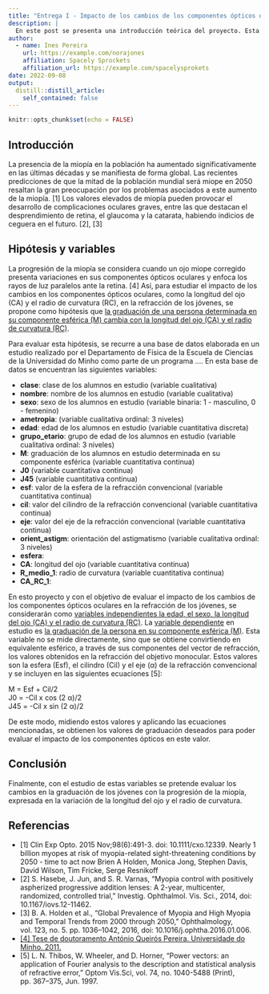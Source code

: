 ```yaml
---
title: "Entrega I - Impacto de los cambios de los componentes ópticos oculares en la refracción de los jóvenes"
description: |
  En este post se presenta una introducción teórica del proyecto. Esta descripción presenta una introducción al tema y al problema a investigar, así como las variables que se estudiarán a lo largo del proyecto.
author:
  - name: Ines Pereira
    url: https://example.com/norajones
    affiliation: Spacely Sprockets
    affiliation_url: https://example.com/spacelysprokets
date: 2022-09-08
output:
  distill::distill_article:
    self_contained: false
---
```



```r
knitr::opts_chunk$set(echo = FALSE)
```

## Introducción

La presencia de la miopía en la población ha aumentado significativamente en las últimas décadas y se manifiesta de forma global. Las recientes predicciones de que la mitad de la población mundial será miope en 2050 resaltan la gran preocupación por los problemas asociados a este aumento de la miopía. [1] Los valores elevados de miopía pueden provocar el desarrollo de complicaciones oculares graves, entre las que destacan el desprendimiento de retina, el glaucoma y la catarata, habiendo indicios de ceguera en el futuro. [2], [3]

## Hipótesis y variables 

La progresión de la miopía se considera cuando un ojo miope corregido presenta variaciones en sus componentes ópticos oculares y enfoca los rayos de luz paralelos ante la retina. [4] Así, para estudiar el impacto de los cambios en los componentes ópticos oculares, como la longitud del ojo (CA) y el radio de curvatura (RC), en la refracción de los jóvenes, se propone como hipótesis que <u>la graduación de una persona determinada en su componente esférica (M) cambia con la longitud del ojo (CA) y el radio de curvatura (RC)</u>.

Para evaluar esta hipótesis, se recurre a una base de datos elaborada en un estudio realizado por el Departamento de Física de la Escuela de Ciencias de la Universidad do Minho como parte de un programa …. En esta base de datos se encuentran las siguientes variables:

* **clase**: clase de los alumnos en estudio (variable cualitativa)\
* **nombre**: nombre de los alumnos en estudio (variable cualitativa)\
* **sexo**: sexo de los alumnos en estudio (variable binaria: 1 - masculino, 0 - femenino)\
* **ametropia**:  (variable cualitativa ordinal: 3 niveles)\
* **edad**: edad de los alumnos en estudio (variable cuantitativa discreta)\
* **grupo_etario**: grupo de edad de los alumnos en estudio (variable cualitativa ordinal: 3 niveles)\
* **M**: graduación de los alumnos en estudio determinada en su componente esférica (variable cuantitativa continua)\
* **J0** (variable cuantitativa continua)\
* **J45** (variable cuantitativa continua)\
* **esf**: valor de la esfera de la refracción convencional (variable cuantitativa continua)\
* **cil**: valor del cilindro de la refracción convencional (variable cuantitativa continua)\
* **eje**: valor del eje de la refracción convencional (variable cuantitativa continua)\
* **orient_astigm**: orientación del astigmatismo (variable cualitativa ordinal: 3 niveles)\
* **esfera**:\
* **CA**: longitud del ojo (variable cuantitativa continua)\
* **R_medio_1**: radio de curvatura (variable cuantitativa continua)\
* **CA_RC_1**:\

En esto proyecto y con el objetivo de evaluar el impacto de los cambios de los componentes ópticos oculares en la refracción de los jóvenes,  se considerarán como <u>variables independientes la edad, el sexo, la longitud del ojo (CA) y el radio de curvatura (RC)</u>. La <u>variable dependiente</u> en estudio es <u>la graduación de la persona en su componente esférica (M)</u>. Esta variable no se mide directamente, sino que se obtiene convirtiendo en equivalente esférico, a través de sus componentes del vector de refracción, los valores obtenidos en la refracción del objetivo monocular. Estos valores son la esfera (Esf), el cilindro (Cil) y el eje (α) de la refracción convencional y se incluyen en las siguientes ecuaciones [5]:\

   M = Esf + Cil/2\
   J0 = -Cil x cos (2 α)/2\
   J45 = -Cil x sin (2 α)/2\

De este modo, midiendo estos valores y aplicando las ecuaciones mencionadas, se obtienen los valores de graduación deseados para poder evaluar el impacto de los componentes ópticos en este valor. 

## Conclusión

Finalmente, con el estudio de estas variables se pretende evaluar los cambios en la graduación de los jóvenes con la progresión de la miopía, expresada en la variación de la longitud del ojo y el radio de curvatura.

## Referencias

* [1]  Clin Exp Opto. 2015 Nov;98(6):491-3. doi: 10.1111/cxo.12339. Nearly 1 billion myopes at risk of myopia-related sight-threatening conditions by 2050 - time to act now Brien A Holden, Monica Jong, Stephen Davis, David Wilson, Tim Fricke, Serge Resnikoff
* [2] S. Hasebe, J. Jun, and S. R. Varnas, “Myopia control with positively aspherized progressive addition lenses: A 2-year, multicenter, randomized, controlled trial,” Investig. Ophthalmol. Vis. Sci., 2014, doi: 10.1167/iovs.12-11462.
* [3]  B. A. Holden et al., “Global Prevalence of Myopia and High Myopia and Temporal Trends from 2000 through 2050,” Ophthalmology, vol. 123, no. 5. pp. 1036–1042, 2016, doi: 10.1016/j.ophtha.2016.01.006.
* [[4] Tese de doutoramento António Queirós Pereira. Universidade do Minho. 2011.](http://repositorium.sdum.uminho.pt/handle/1822/13950)
* [5] L. N. Thibos, W. Wheeler, and D. Horner, “Power vectors: an application of Fourier analysis to the description and statistical analysis of refractive error,” Optom Vis.Sci, vol. 74, no. 1040-5488 (Print), pp. 367–375, Jun. 1997.





